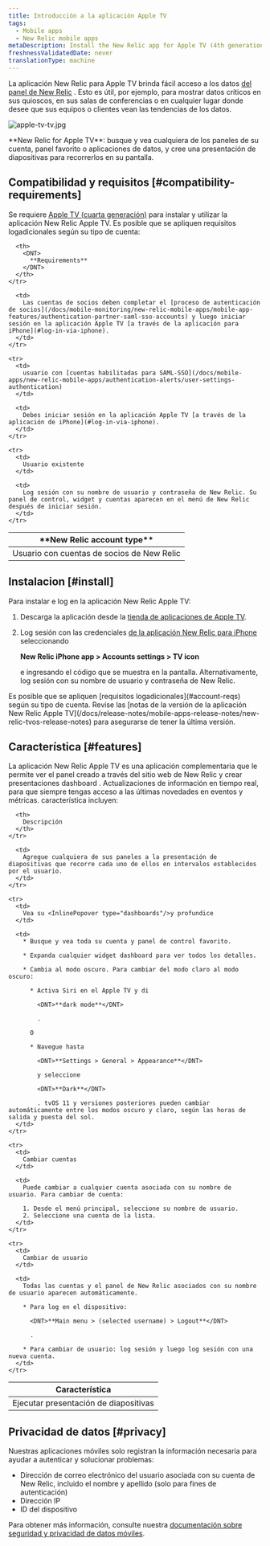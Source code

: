 ```yaml
---
title: Introducción a la aplicación Apple TV
tags:
  - Mobile apps
  - New Relic mobile apps
metaDescription: Install the New Relic app for Apple TV (4th generation) to display your data on your kiosks or in your conference rooms.
freshnessValidatedDate: never
translationType: machine
---
```



La aplicación New Relic para Apple TV brinda fácil acceso a los datos [del panel de New Relic](/docs/query-your-data/explore-query-data/dashboards/introduction-dashboards) . Esto es útil, por ejemplo, para mostrar datos críticos en sus quioscos, en sus salas de conferencias o en cualquier lugar donde desee que sus equipos o clientes vean las tendencias de los datos.

<img
  title="apple-tv-tv.jpg"
  alt="apple-tv-tv.jpg"
  src={mobileappsAppleTVDashboard}
/>

<figcaption>
  <DNT>**New Relic for Apple TV**</DNT>: busque y vea cualquiera de los paneles de su cuenta, panel favorito o aplicaciones de datos, y cree una presentación de diapositivas para recorrerlos en su pantalla.
</figcaption>

## Compatibilidad y requisitos [#compatibility-requirements]

Se requiere [Apple TV (cuarta generación)](https://www.apple.com/apple-tv-4k/) para instalar y utilizar la aplicación New Relic Apple TV. Es posible que se apliquen requisitos logadicionales según su tipo de cuenta:

<table id="account-reqs">
  <thead>
    <tr>
      <th width={300}>
        <DNT>
          **New Relic account type**
        </DNT>
      </th>

      <th>
        <DNT>
          **Requirements**
        </DNT>
      </th>
    </tr>
  </thead>

  <tbody>
    <tr>
      <td>
        Usuario con cuentas de socios de New Relic
      </td>

      <td>
        Las cuentas de socios deben completar el [proceso de autenticación de socios](/docs/mobile-monitoring/new-relic-mobile-apps/mobile-app-features/authentication-partner-saml-sso-accounts) y luego iniciar sesión en la aplicación Apple TV [a través de la aplicación para iPhone](#log-in-via-iphone).
      </td>
    </tr>

    <tr>
      <td>
        usuario con [cuentas habilitadas para SAML-SSO](/docs/mobile-apps/new-relic-mobile-apps/authentication-alerts/user-settings-authentication)
      </td>

      <td>
        Debes iniciar sesión en la aplicación Apple TV [a través de la aplicación de iPhone](#log-in-via-iphone).
      </td>
    </tr>

    <tr>
      <td>
        Usuario existente
      </td>

      <td>
        Log sesión con su nombre de usuario y contraseña de New Relic. Su panel de control, widget y cuentas aparecen en el menú de New Relic después de iniciar sesión.
      </td>
    </tr>
  </tbody>
</table>

## Instalacion [#install]

Para instalar e log en la aplicación New Relic Apple TV:

1. Descarga la aplicación desde la [tienda de aplicaciones de Apple TV](https://support.apple.com/guide/tv/find-apps-atvb5a7dd799/tvos).

2. Log sesión con las credenciales [de la aplicación New Relic para iPhone](/docs/mobile-apps/new-relic-mobile-apps/ios-app/introduction-ios-mobile-app) seleccionando

   <DNT>**New Relic iPhone app > Accounts settings > TV icon**</DNT>

   e ingresando el código que se muestra en la pantalla. Alternativamente, log sesión con su nombre de usuario y contraseña de New Relic.

<Callout variant="important">
  Es posible que se apliquen [requisitos logadicionales](#account-reqs) según su tipo de cuenta. Revise las [notas de la versión de la aplicación New Relic Apple TV](/docs/release-notes/mobile-apps-release-notes/new-relic-tvos-release-notes) para asegurarse de tener la última versión.
</Callout>

## Característica [#features]

La aplicación New Relic Apple TV es una aplicación complementaria que le permite ver el panel creado a través del sitio web de New Relic y crear presentaciones dashboard . Actualizaciones de información en tiempo real, para que siempre tengas acceso a las últimas novedades en eventos y métricas. característica incluyen:

<table>
  <thead>
    <tr>
      <th width={200}>
        Característica
      </th>

      <th>
        Descripción
      </th>
    </tr>
  </thead>

  <tbody>
    <tr>
      <td>
        Ejecutar presentación de diapositivas
      </td>

      <td>
        Agregue cualquiera de sus paneles a la presentación de diapositivas que recorre cada uno de ellos en intervalos establecidos por el usuario.
      </td>
    </tr>

    <tr>
      <td>
        Vea su <InlinePopover type="dashboards"/>y profundice
      </td>

      <td>
        * Busque y vea toda su cuenta y panel de control favorito.

        * Expanda cualquier widget dashboard para ver todos los detalles.

        * Cambia al modo oscuro. Para cambiar del modo claro al modo oscuro:

          * Activa Siri en el Apple TV y di

            <DNT>**dark mode**</DNT>

            .

          O

          * Navegue hasta

            <DNT>**Settings > General > Appearance**</DNT>

            y seleccione

            <DNT>**Dark**</DNT>

            . tvOS 11 y versiones posteriores pueden cambiar automáticamente entre los modos oscuro y claro, según las horas de salida y puesta del sol.
      </td>
    </tr>

    <tr>
      <td>
        Cambiar cuentas
      </td>

      <td>
        Puede cambiar a cualquier cuenta asociada con su nombre de usuario. Para cambiar de cuenta:

        1. Desde el menú principal, seleccione su nombre de usuario.
        2. Seleccione una cuenta de la lista.
      </td>
    </tr>

    <tr>
      <td>
        Cambiar de usuario
      </td>

      <td>
        Todas las cuentas y el panel de New Relic asociados con su nombre de usuario aparecen automáticamente.

        * Para log en el dispositivo:

          <DNT>**Main menu > (selected username) > Logout**</DNT>

          .

        * Para cambiar de usuario: log sesión y luego log sesión con una nueva cuenta.
      </td>
    </tr>
  </tbody>
</table>

## Privacidad de datos [#privacy]

Nuestras aplicaciones móviles solo registran la información necesaria para ayudar a autenticar y solucionar problemas:

* Dirección de correo electrónico del usuario asociada con su cuenta de New Relic, incluido el nombre y apellido (solo para fines de autenticación)
* Dirección IP
* ID del dispositivo

Para obtener más información, consulte nuestra [documentación sobre seguridad y privacidad de datos móviles](/docs/mobile-monitoring/new-relic-mobile/get-started/security-mobile-apps).